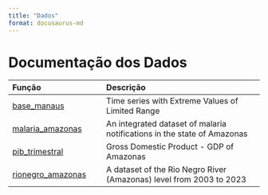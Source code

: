 ```yaml
---
title: "Dados"
format: docusaurus-md
---
```


# Documentação dos Dados

| Função | Descrição |
| :----- |:--------- |
|[base_manaus](./base_manaus) |Time series with Extreme Values of Limited Range|
|[malaria_amazonas](./malaria_amazonas)|An integrated dataset of malaria notifications in the state of Amazonas|
|[pib_trimestral](./pib_trimestral)|Gross Domestic Product - GDP of Amazonas|
|[rionegro_amazonas](./rionegro_amazonas)|A dataset of the Rio Negro River (Amazonas) level from 2003 to 2023|
